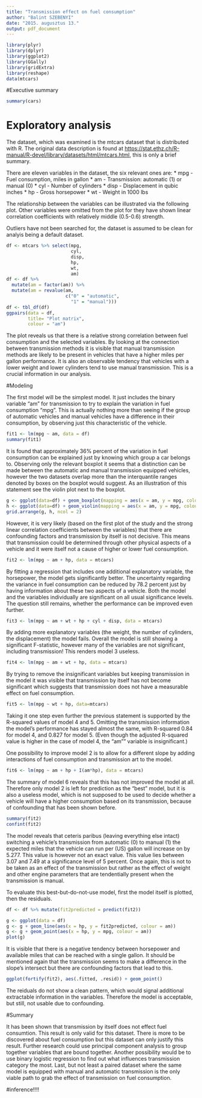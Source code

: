 ```yaml
---
title: "Transmission effect on fuel consumption"
author: "Balint SZEBENYI"
date: "2015. augusztus 13."
output: pdf_document
---
```


```r
library(plyr)
library(dplyr)
library(ggplot2)
library(GGally)
library(gridExtra)
library(reshape)
data(mtcars)
```

#Executive summary

```r
summary(cars)
```

# Exploratory analysis
The dataset, which was examined is the mtcars dataset that is distributed with R. The original data description is found at <https://stat.ethz.ch/R-manual/R-devel/library/datasets/html/mtcars.html>, this is only a brief summary.

There are eleven variables in the dataset, the six relevant ones are:
* mpg - Fuel consumption, miles in gallon
* am - Transmission: automatic (1) or manual (0) 
* cyl - Number of cylinders
* disp - Displacement in qubic inches
* hp - Gross horsepower
* wt - Weight in 1000 lbs

The relationship between the variables can be illustrated via the following plot. Other variables were omitted from the plot for they have shown linear correlation coefficients with relatively middle (0.5-0.6) strength.

Outliers have not been searched for, the dataset is assumed to be clean for analyis being a default dataset.

```r
df <- mtcars %>% select(mpg,
                        cyl,
                        disp,
                        hp,
                        wt,
                        am)
df <- df %>%
  mutate(am = factor(am)) %>%
  mutate(am = revalue(am,
                      c("0" = "automatic",
                        "1" = "manual")))
df <- tbl_df(df)
ggpairs(data = df,
        title= "Plot matrix",
        colour = "am")
```

The plot reveals us that there is a relative strong correlation between fuel consumption and the selected variables. By looking at the connection between transmission methods it is visible that manual transmission methods are likely to be present in vehicles that have a higher miles per gallon performance. It is also an observable tendency that vehicles with a lower weight and lower cylinders tend to use manual transmission. This is a crucial information in our analysis.

#Modeling

The first model will be the simplest model. It just includes the binary variable "am" for transmission to try to explain the variation in fuel consumption "mpg". This is actually nothing more than seeing if the group of automatic vehicles and manual vehicles have a difference in their consumption, by observing just this characteristic of the vehicle.

```r
fit1 <- lm(mpg ~ am, data = df)
summary(fit1)
```

It is found that approximately 36% percent of the variation in fuel consumption can be explained just by knowing which group a car belongs to. Observing only the relevant boxplot it seems that a distinction can be made between the automatic and manual transmission equipped vehicles, however the two datasets overlap more than the interquantile ranges denoted by boxes on the boxplot would suggest. As an illustration of this statement see the violin plot next to the boxplot.

```r
g <- ggplot(data=df) + geom_boxplot(mapping = aes(x = am, y = mpg, colour = am))
h <- ggplot(data=df) + geom_violin(mapping = aes(x = am, y = mpg, colour = am))
grid.arrange(g, h, ncol = 2)
```

However, it is very likely (based on the first plot of the study and the strong linear correlation coefficients between the variables) that there are confounding factors and transmission by itself is not decisive. This means that transmission could be determined through other physical aspects of a vehicle and it were itself not a cause of higher or lower fuel consumption.

```r
fit2 <- lm(mpg ~ am + hp, data = mtcars)
```

By fitting a regression that includes one additional explanatory variable, the horsepower, the model gets significantly better. The uncertainty regarding the variance in fuel consumption can be reduced by 78.2 percent just by having information about these two aspects of a vehicle. Both the model and the variables individually are significant on all usual significance levels. The question still remains, whether the performance can be improved even further.

```r
fit3 <- lm(mpg ~ am + wt + hp + cyl + disp, data = mtcars)
```

By adding more explanatory variables (the weight, the number of cylinders, the displacement) the model fails. Overall the model is still showing a significant F-statistic, however many of the variables are not significant, including transmission! This renders model 3 useless.

```r
fit4 <- lm(mpg ~ am + wt + hp, data = mtcars)
```

By trying to remove the insignificant variables but keeping transmission in the model it was visible that transmission by itself has not become significant which suggests that transmission does not have a measurable effect on fuel consumption.

```r
fit5 <- lm(mpg ~ wt + hp, data=mtcars)
```

Taking it one step even further the previous statement is supported by the R-squared values of model 4 and 5. Omitting the transmission information the model's performance has stayed almost the same, with R-squared 0.84 for model 4, and 0.827 for model 5. (Even though the adjusted R-squared value is higher in the case of model 4, the "am"" variable is insignificant.)

One possibility to improve model 2 is to allow for a different slope by adding interactions of fuel consumption and transmission art to the model.

```r
fit6 <- lm(mpg ~ am + hp + I(am*hp), data = mtcars)
```

The summary of model 6 reveals that this has not improved the model at all.
Therefore only model 2 is left for prediction as the "best" model, but it is also a useless model, which is not supposed to be used to decide whether a vehicle will have a higher consumption based on its transmission, because of confounding that has been shown before.

```r
summary(fit2)
confint(fit2)
```

The model reveals that ceteris paribus (leaving everything else intact) switching a vehicle's transmission from automatic (0) to manual (1) the expected miles that the vehicle can run per (US) gallon will increase on by 5.277. This value is however not an exact value. This value lies between 3.07 and 7.49 at a significance level of 5 percent. Once again, this is not to be taken as an effect of the transmission but rather as the effect of weight and other engine parameters that are tendentially present when the transmission is manual.

To evaluate this best-but-do-not-use model, first the model itself is plotted, then the residuals.

```r
df <- df %>% mutate(fit2predicted = predict(fit2))
```

```r
g <- ggplot(data = df)
g <- g + geom_line(aes(x = hp, y = fit2predicted, colour = am))
g <- g + geom_point(aes(x = hp, y = mpg, colour = am))
plot(g)
```

It is visible that there is a negative tendency between horsepower and available miles that can be reached with a single gallon. It should be mentioned again that the transmission seems to make a difference in the slope's intersect but there are confounding factors that lead to this.

```r
ggplot(fortify(fit2), aes(.fitted, .resid)) + geom_point()
```

The reiduals do not show a clean pattern, which would signal additional extractable information in the variables. Therefore the model is acceptable, but still, not usable due to confounding.

#Summary

It has been shown that transmission by itself does not effect fuel consumtion. This result is only valid for this dataset. There is more to be discovered about fuel consumption but this dataset can only justify this result. Further research could use principal component analysis to group together variables that are bound together. Another possibility would be to use binary logistic regression to find out what influences transmission category the most. Last, but not least a paired dataset where the same model is equipped with manual and automatic transmission is the only viable path to grab the effect of transmission on fuel consumption.

#inference!!!!

